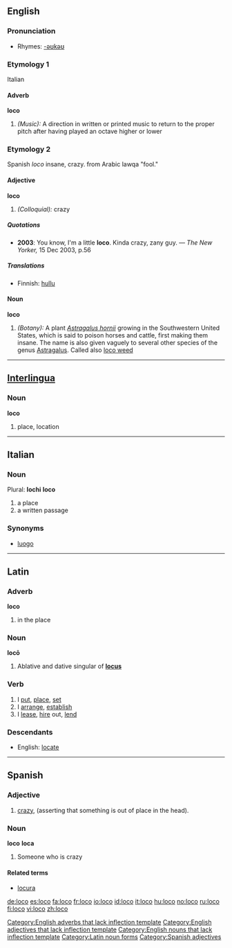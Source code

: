 ==English==

===Pronunciation===
*Rhymes: [[Rhymes:English:-əʊkəʊ|-əʊkəʊ]]

===Etymology 1===
Italian

====Adverb====
'''loco'''[[Category:English adverbs that lack inflection template]]

# ''(Music):'' A direction in written or printed music to return to the proper pitch after having played an octave higher or lower

===Etymology 2===
Spanish ''loco'' insane, crazy.  from  Arabic lawqa "fool."

====Adjective====
'''loco'''[[Category:English adjectives that lack inflection template]]

# ''(Colloquial):'' crazy

=====Quotations=====
*'''2003''': You know, I'm a little '''loco'''.  Kinda crazy, zany guy. &mdash; ''The New Yorker,'' 15 Dec 2003, p.56

=====Translations=====
*Finnish: [[hullu]]

====Noun====
'''loco'''[[Category:English nouns that lack inflection template]]

# ''(Botany):'' A plant ''[[Astragalus hornii]]'' growing in the Southwestern United States, which is said to poison horses and cattle, first making them insane. The name is also given vaguely to several other species of the genus [[Astragalus]]. Called also [[loco weed]]

----

==[[Interlingua]]==

===Noun===
'''loco'''

# place, location

----

==Italian==

===Noun===
Plural: '''lochi'''
'''loco'''

# a place
# a written passage

===Synonyms===
*[[luogo]]

----

==Latin==

===Adverb===
'''loco'''

# {{rfv-sense}} in the place

===Noun===
'''locō'''

# Ablative and dative singular of '''[[locus]]'''

===Verb===
{{la-verb|loco|locō|locare|locāre|locavi|locāvī|locatum|locātum}}

# I [[put]], [[place]], [[set]]
# I [[arrange]], [[establish]]
# I [[lease]], [[hire]] out, [[lend]]

{{la-inflec-are|loc}}

===Descendants===
*English: [[locate]]

[[Category:Latin noun forms]]

----

==Spanish==

===Adjective===
{{es-adj|f=loca}}

# [[crazy]], (asserting that something is out of place in the head).

===Noun===
'''loco''' {{m}} '''loca''' {{f}}

# Someone who is crazy

====Related terms====
* [[locura]]

[[Category:Spanish adjectives]]

[[de:loco]]
[[es:loco]]
[[fa:loco]]
[[fr:loco]]
[[io:loco]]
[[id:loco]]
[[it:loco]]
[[hu:loco]]
[[no:loco]]
[[ru:loco]]
[[fi:loco]]
[[vi:loco]]
[[zh:loco]]